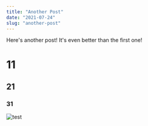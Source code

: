 ```yaml
---
title: "Another Post"
date: "2021-07-24"
slug: "another-post"
---
```


Here's another post! It's even better than the first one!

# 11
## 21
### 31
![test](./image/avatar.jpg)